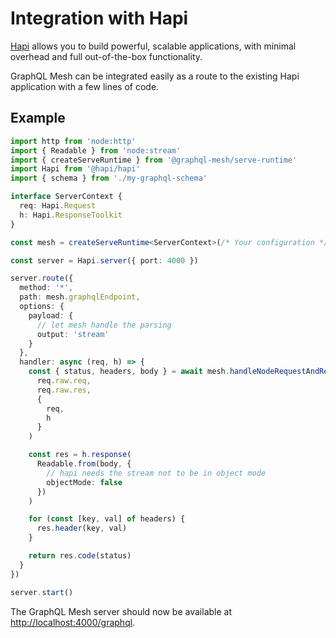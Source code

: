 # Integration with Hapi

[Hapi](https://hapi.dev) allows you to build powerful, scalable applications, with minimal overhead
and full out-of-the-box functionality.

GraphQL Mesh can be integrated easily as a route to the existing Hapi application with a few lines
of code.

## Example

```ts
import http from 'node:http'
import { Readable } from 'node:stream'
import { createServeRuntime } from '@graphql-mesh/serve-runtime'
import Hapi from '@hapi/hapi'
import { schema } from './my-graphql-schema'

interface ServerContext {
  req: Hapi.Request
  h: Hapi.ResponseToolkit
}

const mesh = createServeRuntime<ServerContext>(/* Your configuration */)

const server = Hapi.server({ port: 4000 })

server.route({
  method: '*',
  path: mesh.graphqlEndpoint,
  options: {
    payload: {
      // let mesh handle the parsing
      output: 'stream'
    }
  },
  handler: async (req, h) => {
    const { status, headers, body } = await mesh.handleNodeRequestAndResponse(
      req.raw.req,
      req.raw.res,
      {
        req,
        h
      }
    )

    const res = h.response(
      Readable.from(body, {
        // hapi needs the stream not to be in object mode
        objectMode: false
      })
    )

    for (const [key, val] of headers) {
      res.header(key, val)
    }

    return res.code(status)
  }
})

server.start()
```

The GraphQL Mesh server should now be available at
[http://localhost:4000/graphql](http://localhost:4000/graphql).
